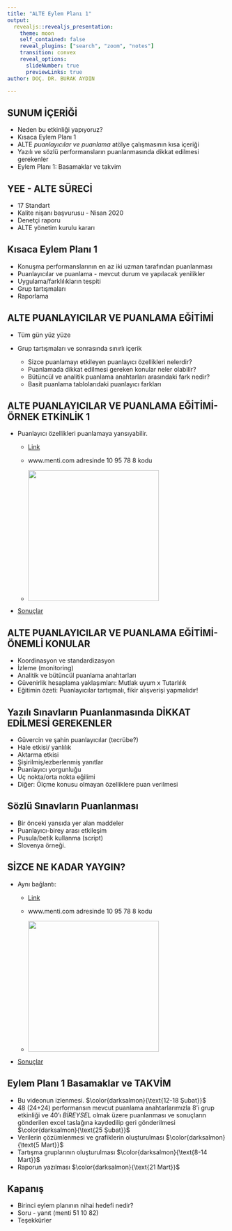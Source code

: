 ```yaml
---
title: "ALTE Eylem Planı 1"
output: 
  revealjs::revealjs_presentation:
    theme: moon
    self_contained: false
    reveal_plugins: ["search", "zoom", "notes"]
    transition: convex
    reveal_options:
      slideNumber: true
      previewLinks: true
author: DOÇ. DR. BURAK AYDIN

---
```



## SUNUM İÇERİĞİ

- Neden bu etkinliği yapıyoruz?
- Kısaca Eylem Planı 1 
- ALTE _puanlayıcılar ve puanlama_ atölye çalışmasının kısa içeriği
- Yazılı ve sözlü performansların puanlanmasında dikkat edilmesi gerekenler
- Eylem Planı 1: Basamaklar ve takvim


## YEE - ALTE SÜRECİ

- 17 Standart 
- Kalite nişanı başvurusu - Nisan 2020
- Denetçi raporu
- ALTE yönetim kurulu kararı

## Kısaca Eylem Planı 1

- Konuşma performanslarının en az iki uzman tarafından puanlanması
- Puanlayıcılar ve puanlama - mevcut durum ve yapılacak yenilikler
- Uygulama/farklılıkların tespiti
- Grup tartışmaları
- Raporlama


## ALTE PUANLAYICILAR VE PUANLAMA EĞİTİMİ

- Tüm gün yüz yüze
- Grup tartışmaları ve sonrasında sınırlı içerik
  
  + Sizce puanlamayı etkileyen puanlayıcı özellikleri nelerdir?
  + Puanlamada dikkat edilmesi gereken konular neler olabilir?
  + Bütüncül ve analitik puanlama anahtarları arasındaki fark nedir?
  + Basit puanlama tablolarıdaki puanlayıcı farkları

  
## ALTE PUANLAYICILAR VE PUANLAMA EĞİTİMİ- ÖRNEK ETKİNLİK 1

- Puanlayıcı özellikleri puanlamaya yansıyabilir.
 
  + [Link](https://www.menti.com/25nduu92oe) 

  + www.menti.com adresinde  10 95 78 8 kodu

  + <img src="mentiqr.png" width="300">

- [Sonuçlar](https://www.mentimeter.com/s/28af741b3adeb25e6b541e0d44d3b207/995c5a5b93f5)


## ALTE PUANLAYICILAR VE PUANLAMA EĞİTİMİ- ÖNEMLİ KONULAR

- Koordinasyon ve standardizasyon
- İzleme (monitoring)
- Analitik ve bütüncül puanlama anahtarları
- Güvenirlik hesaplama yaklaşımları: Mutlak uyum x Tutarlılık
- Eğitimin özeti: Puanlayıcılar tartışmalı, fikir alışverişi yapmalıdır!

## Yazılı Sınavların Puanlanmasında DİKKAT EDİLMESİ GEREKENLER

- Güvercin ve şahin puanlayıcılar (tecrübe?)
- Hale etkisi/ yanlılık 
- Aktarma etkisi
- Şişirilmiş/ezberlenmiş yanıtlar
- Puanlayıcı yorgunluğu
- Uç nokta/orta nokta eğilimi
- Diğer: Ölçme konusu olmayan özelliklere puan verilmesi

## Sözlü Sınavların Puanlanması

- Bir önceki yansıda yer alan maddeler
- Puanlayıcı-birey arası etkileşim
- Pusula/betik kullanma (script)
- Slovenya örneği.

## SİZCE NE KADAR YAYGIN?

- Aynı bağlantı:
 
  + [Link](https://www.menti.com/25nduu92oe) 

  + www.menti.com adresinde  10 95 78 8 kodu

  + <img src="mentiqr.png" width="300">

- [Sonuçlar](https://www.mentimeter.com/s/28af741b3adeb25e6b541e0d44d3b207/995c5a5b93f5)

## Eylem Planı 1 Basamaklar ve TAKVİM

- Bu videonun izlenmesi. $\color{darksalmon}{\text{12-18 Şubat}}$
- 48 (24+24) performansın mevcut puanlama anahtarlarımızla 8'i grup etkinliği ve 40'ı *BİREYSEL* olmak üzere puanlanması ve sonuçların gönderilen excel taslağına kaydedilip geri gönderilmesi $\color{darksalmon}{\text{25 Şubat}}$
- Verilerin çözümlenmesi ve grafiklerin oluşturulması $\color{darksalmon}{\text{5 Mart}}$
- Tartışma gruplarının oluşturulması $\color{darksalmon}{\text{8-14 Mart}}$
- Raporun yazılması $\color{darksalmon}{\text{21 Mart}}$

## Kapanış

- Birinci eylem planının nihai hedefi nedir?
- Soru - yanıt (menti 51 10 82)
- Teşekkürler
